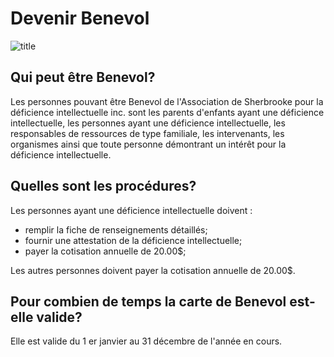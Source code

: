 # Devenir Benevol

![title](https://www.glaubitz.fr/wp-content/uploads/2021/08/imp_044-e1633439054901-768x428.jpg)

## Qui peut être Benevol?

Les personnes pouvant être Benevol de l'Association de Sherbrooke pour la déficience intellectuelle inc. sont les parents d'enfants ayant une déficience intellectuelle, les personnes ayant une déficience intellectuelle, les responsables de ressources de type familiale, les intervenants, les organismes ainsi que toute personne démontrant un intérêt pour la déficience intellectuelle.

## Quelles sont les procédures?

Les personnes ayant une déficience intellectuelle doivent :

- remplir la fiche de renseignements détaillés;
- fournir une attestation de la déficience intellectuelle;
- payer la cotisation annuelle de 20.00$;

Les autres personnes doivent payer la cotisation annuelle de 20.00$.

## Pour combien de temps la carte de Benevol est-elle valide?

Elle est valide du 1 er janvier au 31 décembre de l'année en cours.
